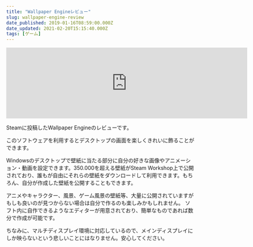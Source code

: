 ```yaml
---
title: "Wallpaper Engineレビュー"
slug: wallpaper-engine-review
date_published: 2019-01-16T08:59:00.000Z
date_updated: 2021-02-20T15:15:40.000Z
tags: [ゲーム]
---
```


<iframe src="https://store.steampowered.com/widget/431960/" frameborder="0" width="646" height="190"></iframe>

Steamに投稿したWallpaper Engineのレビューです。

このソフトウェアを利用するとデスクトップの画面を楽しくきれいに飾ることができます。

Windowsのデスクトップで壁紙に当たる部分に自分の好きな画像やアニメーション・動画を設定できます。350.000を超える壁紙がSteam Workshop上で公開されており、誰もが自由にそれらの壁紙をダウンロードして利用できます。もちろん、自分が作成した壁紙を公開することもできます。

アニメやキャラクター、風景、ゲーム風景の壁紙等、大量に公開されていますがもしも良いのが見つからない場合は自分で作るのも楽しみかもしれません。
ソフト内に自作できるようなエディターが用意されており、簡単なものであれば数分で作成が可能です。

ちなみに、マルチディスプレイ環境に対応しているので、メインディスプレイにしか映らないという悲しいことにはなりません。安心してください。
